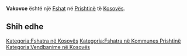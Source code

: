 {{Fshat në Kosovës
 | Emri                = Vakovce
| srp_N_name = Vakovce
| srp_N_FULL_NAME_RO = Vakovce
| srp_N_FULL_NAME_ND_RO = Vakovce
| srp_N_SORT_NAME_RG = VAKOVCE
| srp_N_FULL_NAME_RG = Vakovce
| srp_N_FULL_NAME_ND_RG = Vakovce
| srp_V_name = Mahala Vakovse
| srp_V_FULL_NAME_RO = Mahala Vakovse
| srp_V_FULL_NAME_ND_RO = Mahala Vakovse
| srp_V_SORT_NAME_RG = MAHALAVAKOVSE
| srp_V_FULL_NAME_RG = Mahala Vakovse
| srp_V_FULL_NAME_ND_RG = Mahala Vakovse

 | Emri (Rasa dhanore) = 
 | Figura              = 
 | Shteti              = Kosovo
 | Komuna              = Prishtinë
 | Kodi postar         = 
 | Sipërfaqja          = 

 | Popullsia           = 

 | Regj. i popullsisë  = 
 | Dend. e popullsisë  = 
 | Faqja zyrtare       = 
 <!--- Koordinatat ----> 
 | Gjerësia            = 42.645
 | Gjatësia            = 21.411389
 | Lartësia            = 
}}
'''Vakovce''' është një [[Fshat]] në [[Prishtinë]] të [[Kosovës]].

<!-- == Gjeografia == -->
<!-- == Historia == -->
<!-- == Demografia == -->
== Shih edhe ==
{{Komuna Prishtinë}}
{{Kosovo-Administrata-Cung}}

[[Kategoria:Fshatra në Kosovës]]
[[Kategoria:Fshatra në Kommunes Prishtinë]]
[[Kategoria:Vendbanime në Kosovës]]